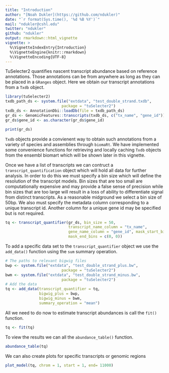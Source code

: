 ---
title: "Introduction"
author: "[Noah Dukler](https://github.com/ndukler)"
date: "`r format(Sys.time(), '%d %B %Y')`"
mail: "ndukler@cshl.edu"
twitter: "ndukler"
github: "ndukler"
output: rmarkdown::html_vignette
vignette: >
  %\VignetteIndexEntry{Introduction}
  %\VignetteEngine{knitr::rmarkdown}
  %\VignetteEncoding{UTF-8}
---

TuSelecter2 quantifies nascent transcript abundance based on reference
annotations. Those annotations can be from anywhere as long as they can be placed
in a `GRanges` object. Here we obtain our transcript annotations from a `Txdb`
object.

```{r, message=FALSE}
library(tuSelecter2)
txdb_path_ds <- system.file("extdata", "test_double_strand.txdb",
                         package = "tuSelecter2")
txdb_ds <- AnnotationDbi::loadDb(file = txdb_path_ds)
gr_ds <- GenomicFeatures::transcripts(txdb_ds, c("tx_name", "gene_id"))
gr_ds$gene_id <- as.character(gr_ds$gene_id)
```

```{r setup, include = TRUE}
print(gr_ds)
```

`Txdb` objects provide a convienent way to obtain such annotations from a variety
of species and assemblies through `biomaRt`. We have implemented some convenience
functions for retrieving and locally caching `Txdb` objects from the ensembl
biomart which will be shown later in this vignette.

Once we have a list of transcripts we can contruct a `transcript_quantification`
object which will hold all data for further analysis. In order to do this we must
specify a bin size which will define the resolution of the transcript models.
Bin sizes that are too small are computationally expensive and may provide a false
sense of precision while bin sizes that are too large will result in a loss of
ability to differentiate signal from distinct transcripts. As a reasonable
midground we select a bin size of 50bp. We also must specify the metadata column
corresponding to a unique transcript id. Another column for a unique gene id may
be specified but is not required.

```{r create_transcript_quantifier}
tq <- transcript_quantifier(gr_ds, bin_size = 50,
                            transcript_name_column = "tx_name",
                            gene_name_column = "gene_id", mask_start_bins = c(2, 4),
                            mask_end_bins = c(0, 0))
```

To add a specific data set to the `transcript_quantifier` object we use the
`add_data()` function using the `sum` summary operation.

```{r add_data}
# The paths to relevant bigwig files
bwp <- system.file("extdata", "test_double_strand_plus.bw",
                         package = "tuSelecter2")
bwm <- system.file("extdata", "test_double_strand_minus.bw",
                         package = "tuSelecter2")
# Add the data
tq <- add_data(transcript_quantifier = tq,
               bigwig_plus = bwp,
               bigwig_minus = bwm,
               summary_operation = "mean")
```

All we need to do now to estimate transcript abundances is call the `fit()`
function.

```{r fit}
tq <- fit(tq)
```

To view the results we can all the `abundance_table()` function.
```{r}
abundance_table(tq)
```

We can also create plots for specific transcripts or genomic regions
```{r}
plot_model(tq, chrom = 1, start = 1, end= 11000)
```

